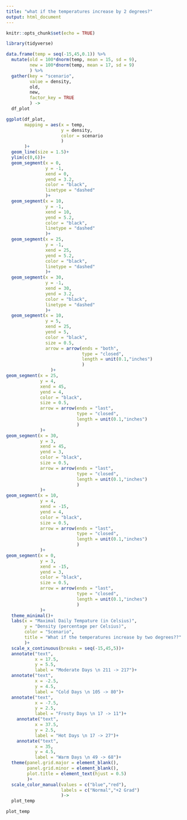 ```yaml
---
title: "what if the temperatures increase by 2 degrees?"
output: html_document
---
```


```r
knitr::opts_chunk$set(echo = TRUE)
```


```r
library(tidyverse)
```


```r
data.frame(temp = seq(-15,45,0.1)) %>%
  mutate(old = 100*dnorm(temp, mean = 15, sd = 9),
         new = 100*dnorm(temp, mean = 17, sd = 9)
         ) %>%
  gather(key = "scenario",
         value = density,
         old,
         new,
         factor_key = TRUE
         ) ->
  df_plot
```



```r
ggplot(df_plot,
       mapping = aes(x = temp,
                     y = density,
                     color = scenario
                     )
       )+
  geom_line(size = 1.5)+
  ylim(c(0,6))+
  geom_segment(x = 0,
               y = -1,
               xend = 0,
               yend = 3.2,
               color = "black",
               linetype = "dashed"
               )+
  geom_segment(x = 10,
               y = -1,
               xend = 10,
               yend = 5.2,
               color = "black",
               linetype = "dashed"
               )+
  geom_segment(x = 25,
               y = -1,
               xend = 25,
               yend = 5.2,
               color = "black",
               linetype = "dashed"
               )+
  geom_segment(x = 30,
               y = -1,
               xend = 30,
               yend = 3.2,
               color = "black",
               linetype = "dashed"
               )+
  geom_segment(x = 10,
               y = 5,
               xend = 25,
               yend = 5,
               color = "black",
               size = 0.5,
               arrow = arrow(ends = "both",
                             type = "closed",
                             length = unit(0.1,"inches")
                             )
                 )+
geom_segment(x = 25,
             y = 4,
             xend = 45,
             yend = 4,
             color = "black",
             size = 0.5,
             arrow = arrow(ends = "last",
                           type = "closed",
                           length = unit(0.1,"inches")
                           )
             )+
geom_segment(x = 30,
             y = 3,
             xend = 45,
             yend = 3,
             color = "black",
             size = 0.5,
             arrow = arrow(ends = "last",
                           type = "closed",
                           length = unit(0.1,"inches")
                           )
             )+
geom_segment(x = 10,
             y = 4,
             xend = -15,
             yend = 4,
             color = "black",
             size = 0.5,
             arrow = arrow(ends = "last",
                           type = "closed",
                           length = unit(0.1,"inches")
                           )
             )+
geom_segment(x = 0,
             y = 3,
             xend = -15,
             yend = 3,
             color = "black",
             size = 0.5,
             arrow = arrow(ends = "last",
                           type = "closed",
                           length = unit(0.1,"inches")
                           )
             )+
  theme_minimal()+
  labs(x = "Maximal Daily Tempature (in Celsius)",
       y = "Density (percentage per Celsius)",
       color = "Scenario",
       title = "What if the temperatures increase by two degrees??"
       )+
  scale_x_continuous(breaks = seq(-15,45,5))+
  annotate("text",
           x = 17.5,
           y = 5.5,
           label = "Moderate Days \n 211 -> 217")+
  annotate("text",
           x = -2.5,
           y = 4.5,
           label = "Cold Days \n 105 -> 80")+
  annotate("text",
           x = -7.5,
           y = 2.5,
           label = "Frosty Days \n 17 -> 11")+
    annotate("text",
           x = 37.5,
           y = 2.5,
           label = "Hot Days \n 17 -> 27")+
    annotate("text",
           x = 35,
           y = 4.5,
           label = "Warm Days \n 49 -> 68")+
  theme(panel.grid.major = element_blank(),
        panel.grid.minor = element_blank(),
        plot.title = element_text(hjust = 0.5)
        )+
  scale_color_manual(values = c("blue","red"),
                     labels = c("Normal","+2 Grad") 
                     )->
  plot_temp

plot_temp
```

